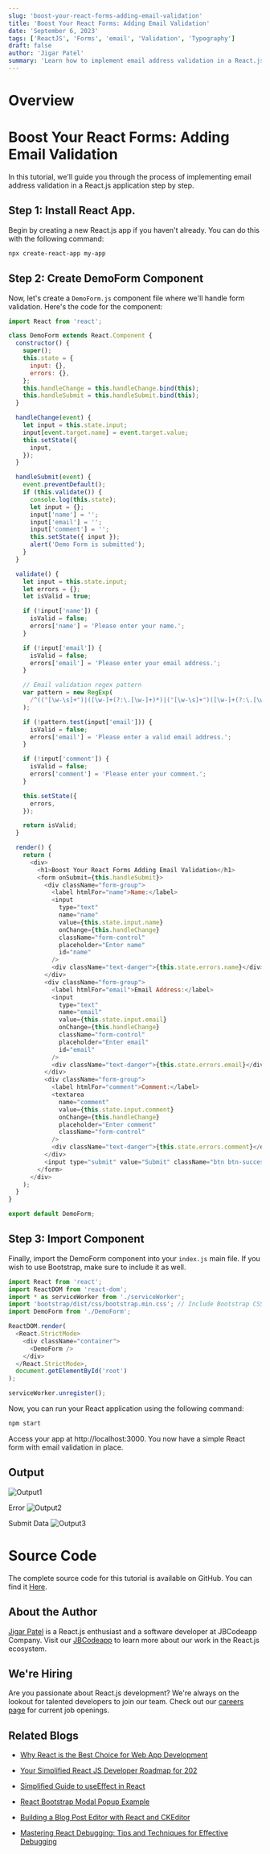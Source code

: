 ```yaml
---
slug: 'boost-your-react-forms-adding-email-validation'
title: 'Boost Your React Forms: Adding Email Validation'
date: 'September 6, 2023'
tags: ['ReactJS', 'Forms', 'email', 'Validation', 'Typography']
draft: false
author: 'Jigar Patel'
summary: 'Learn how to implement email address validation in a React.js application with this step-by-step tutorial.'
---
```


# Overview

<TOCInline toc={props.toc} exclude="Overview" toHeading={2} />

# Boost Your React Forms: Adding Email Validation

In this tutorial, we'll guide you through the process of implementing email address validation in a React.js application step by step.

## Step 1: Install React App.

Begin by creating a new React.js app if you haven't already. You can do this with the following command:

```bash
npx create-react-app my-app
```

## Step 2: Create DemoForm Component

Now, let's create a `DemoForm.js` component file where we'll handle form validation. Here's the code for the component:

```javascript
import React from 'react';

class DemoForm extends React.Component {
  constructor() {
    super();
    this.state = {
      input: {},
      errors: {},
    };
    this.handleChange = this.handleChange.bind(this);
    this.handleSubmit = this.handleSubmit.bind(this);
  }

  handleChange(event) {
    let input = this.state.input;
    input[event.target.name] = event.target.value;
    this.setState({
      input,
    });
  }

  handleSubmit(event) {
    event.preventDefault();
    if (this.validate()) {
      console.log(this.state);
      let input = {};
      input['name'] = '';
      input['email'] = '';
      input['comment'] = '';
      this.setState({ input });
      alert('Demo Form is submitted');
    }
  }

  validate() {
    let input = this.state.input;
    let errors = {};
    let isValid = true;

    if (!input['name']) {
      isValid = false;
      errors['name'] = 'Please enter your name.';
    }

    if (!input['email']) {
      isValid = false;
      errors['email'] = 'Please enter your email address.';
    }

    // Email validation regex pattern
    var pattern = new RegExp(
      /^(("[\w-\s]+")|([\w-]+(?:\.[\w-]+)*)|("[\w-\s]+")([\w-]+(?:\.[\w-]+)*))(@((?:[\w-]+\.)*\w[\w-]{0,66})\.([a-z]{2,6}(?:\.[a-z]{2})?)$)|(@\[?((25[0-5]\.|2[0-4][0-9]\.|1[0-9]{2}\.|[0-9]{1,2}\.))((25[0-5]|2[0-4][0-9]|1[0-9]{2}|[0-9]{1,2})\.){2}(25[0-5]|2[0-4][0-9]|1[0-9]{2}|[0-9]{1,2})\]?$)/i
    );

    if (!pattern.test(input['email'])) {
      isValid = false;
      errors['email'] = 'Please enter a valid email address.';
    }

    if (!input['comment']) {
      isValid = false;
      errors['comment'] = 'Please enter your comment.';
    }

    this.setState({
      errors,
    });

    return isValid;
  }

  render() {
    return (
      <div>
        <h1>Boost Your React Forms Adding Email Validation</h1>
        <form onSubmit={this.handleSubmit}>
          <div className="form-group">
            <label htmlFor="name">Name:</label>
            <input
              type="text"
              name="name"
              value={this.state.input.name}
              onChange={this.handleChange}
              className="form-control"
              placeholder="Enter name"
              id="name"
            />
            <div className="text-danger">{this.state.errors.name}</div>
          </div>
          <div className="form-group">
            <label htmlFor="email">Email Address:</label>
            <input
              type="text"
              name="email"
              value={this.state.input.email}
              onChange={this.handleChange}
              className="form-control"
              placeholder="Enter email"
              id="email"
            />
            <div className="text-danger">{this.state.errors.email}</div>
          </div>
          <div className="form-group">
            <label htmlFor="comment">Comment:</label>
            <textarea
              name="comment"
              value={this.state.input.comment}
              onChange={this.handleChange}
              placeholder="Enter comment"
              className="form-control"
            />
            <div className="text-danger">{this.state.errors.comment}</div>
          </div>
          <input type="submit" value="Submit" className="btn btn-success" />
        </form>
      </div>
    );
  }
}

export default DemoForm;
```

## Step 3: Import Component

Finally, import the DemoForm component into your `index.js` main file. If you wish to use Bootstrap, make sure to include it as well.

```javascript
import React from 'react';
import ReactDOM from 'react-dom';
import * as serviceWorker from './serviceWorker';
import 'bootstrap/dist/css/bootstrap.min.css'; // Include Bootstrap CSS
import DemoForm from './DemoForm';

ReactDOM.render(
  <React.StrictMode>
    <div className="container">
      <DemoForm />
    </div>
  </React.StrictMode>,
  document.getElementById('root')
);

serviceWorker.unregister();
```

Now, you can run your React application using the following command:

```bash
npm start
```

Access your app at http://localhost:3000. You now have a simple React form with email validation in place.

## Output

![Output1](/static/blog/boost-your-react-forms-adding-email-validation/image.png)

Error
![Output2](/static/blog/boost-your-react-forms-adding-email-validation/image-1.png)

Submit Data
![Output3](/static/blog/boost-your-react-forms-adding-email-validation/image-2.png)

# Source Code

The complete source code for this tutorial is available on GitHub. You can find it [Here](https://github.com/jbcodeapp/Blogs/tree/main/Boost%20Your%20React%20Forms%20Adding%20Email%20Validation).

## About the Author

[Jigar Patel](https://expertlaravel.com) is a React.js enthusiast and a software developer at JBCodeapp Company. Visit our [JBCodeapp](https://jbcodeapp.com) to learn more about our work in the React.js ecosystem.

## We're Hiring

Are you passionate about React.js development? We're always on the lookout for talented developers to join our team. Check out our [careers page](https://jbcodeapp.com) for current job openings.

## Related Blogs

- [Why React is the Best Choice for Web App Development](why-react-ultimate-web-app-development-choice)

- [Your Simplified React JS Developer Roadmap for 202](your-simplified-react-js-developer-roadmap-for-2023)

- [Simplified Guide to useEffect in React](simplified-guide-to-useeffect-in-react)

- [React Bootstrap Modal Popup Example](react-bootstrap-modal-example)

- [Building a Blog Post Editor with React and CKEditor](react-ckeditor-blog-editor)

- [Mastering React Debugging: Tips and Techniques for Effective Debugging](react-debugging-tips-and-techniques)
